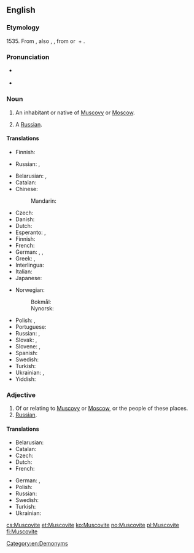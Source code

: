 {{also|muscovite}}
==English==

===Etymology===
1535. From {{etyl|la|en}} {{m|la|Moscovita||resident of Moscow or Muscovy, Russian}}, also {{m|la|Muscovita}}, {{m|la|Moschovita}}, from {{m|la|Moscovia}} or {{m|la|Muscovia||Muscovy}} + {{m|la|-ita}}.

===Pronunciation===
* {{a|UK}} {{IPA|/ˈmʌs.kəˌvaɪt/|lang=en}}
* {{audio|en-us-Muscovite.ogg|Audio (US)|lang=en}}

===Noun===
{{en-noun}}

# An inhabitant or native of [[Muscovy]] or [[Moscow]].
# {{lb|en|archaic}} A [[Russian]].

====Translations====
{{trans-top|resident of Muscovy}}
* Finnish: {{t+|fi|moskoviitti}}
{{trans-mid}}
* Russian: {{t|ru|[[жи́тель]] [[Московия|Моско́вии]]|m}}, {{t|ru|[[жи́тельница]] [[Московия|Моско́вии]]|f}}
{{trans-bottom}}

{{trans-top|resident of Moscow}}
* Belarusian: {{t|be|маскві́ч|m|sc=Cyrl}}, {{t|be|маскві́чка|f|sc=Cyrl}}
* Catalan: {{t|ca|moscovita|m|f}}
* Chinese:
*: Mandarin: {{t|cmn|莫斯科人|tr=Mòsīkērén|sc=Hani}}
* Czech: {{t|cs|Moskvan|m}}
* Danish: {{t|da|moskovit|c}}
* Dutch: {{t+|nl|Moskoviet|m}}
* Esperanto: {{t|eo|moskvano}} {{qualifier|man or woman}}, {{t|eo|moskvanino}} {{qualifier|woman}}
* Finnish: {{t+|fi|moskovalainen}}
* French: {{t+|fr|Moscovite|m|f}}
* German: {{t+|de|Moskauer|m}}, {{t+|de|Moskowiter|m}}, {{t+|de|Moskauerin|f}}
* Greek: {{t|el|Μοσχοβίτης|m}}, {{t|el|Μοσχοβίτισσα|f}}
* Interlingua: {{t|ia|moscovita|m|f}}
* Italian: {{t+|it|moscovita|m|f}}
* Japanese: {{t|ja|モスクワ人|tr=Mosukuwa-jin|sc=Jpan}}
{{trans-mid}}
* Norwegian:
*: Bokmål: {{t+|nb|moskovitt|m}}
*: Nynorsk: {{t|nn|moskovitt|m}}
* Polish: {{t+|pl|moskwianin|m}}, {{t+|pl|moskwianka|f}}
* Portuguese: {{t+|pt|moscovita|m|f}}
* Russian: {{t+|ru|москви́ч|m}}, {{t+|ru|москви́чка|f}}
* Slovak: {{t|sk|Moskovčan|m}}, {{t|sk|Moskovčanka|f}}
* Slovene: {{t|sl|moskovčan|m}}, {{t|sl|moskovčanka|f}}
* Spanish: {{t+|es|moscovita|m|f}}
* Swedish: {{t|sv|moskovit|c}} {{qualifier|archaic, poetic}}
* Turkish: {{t|tr|Moskovalı}}
* Ukrainian: {{t|uk|москви́ч|m|sc=Cyrl}}, {{t|uk|москви́чка|f|sc=Cyrl}}
* Yiddish: {{t|yi|מאָסקווער|m}}
{{trans-bottom}}

===Adjective===
{{en-adj|-}}

# Of or relating to [[Muscovy]] or [[Moscow]], or the people of these places.
# [[Russian]].

====Translations====
{{trans-top|Relating to Moscow}}
* Belarusian: {{t|be|маско́ўскі|m|sc=Cyrl}}
* Catalan: {{t|ca|moscovita}}
* Czech: {{t+|cs|moskevský}}
* Dutch: {{t+|nl|Moskovitisch}}
* French: {{t+|fr|moscovite}}
{{trans-mid}}
* German: {{t|de|moskowitisch}}, {{t+|de|Moskauer}}
* Polish: {{t+|pl|moskiewski}}
* Russian: {{t+|ru|моско́вский}}
* Swedish: {{t|sv|moskovitisk}} {{qualifier|very archaic}}
* Turkish: {{t|tr|Moskovalı}}
* Ukrainian: {{t|uk|моско́вський|m|sc=Cyrl}}
{{trans-bottom}}

[[Category:en:Demonyms]]

[[cs:Muscovite]]
[[et:Muscovite]]
[[ko:Muscovite]]
[[no:Muscovite]]
[[pl:Muscovite]]
[[fi:Muscovite]]